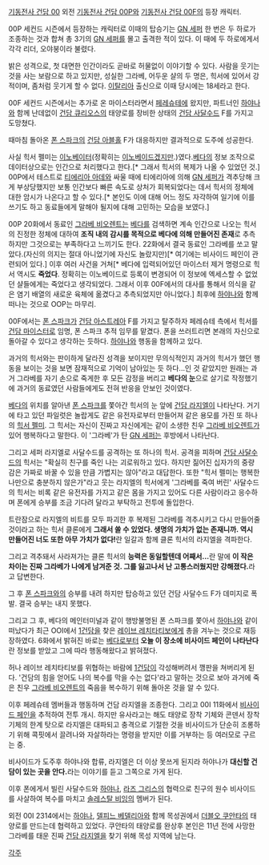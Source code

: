 [[기동전사 건담 00]] 외전 [[기동전사 건담 00P]]와 [[기동전사 건담 00F]]의 등장 캐릭터.

00P 세컨드 시즌에서 등장하는 캐릭터로 이때의 탑승기는 [[GN 세퍼]]
한 번은 두 하로가 조종하는 것과 합쳐 총 3기의 [[GN 세퍼]]를 몰고 출격한 적이 있다. 이 때에 두 하로에게서 각각 리더, 오야붕이라 불렸다.

밝은 성격으로, 첫 대면한 인간이라도 곧바로 허물없이 이야기할 수 있다.
사람을 웃기는 것을 사는 보람으로 하고 있지만, 성실한 그라베, 어두운 샬의 두 명은, 힉서에 있어서 강적이며, 좀처럼 웃기게 할 수 없다. [[이탈리아]] 출신으로 이때 당시에는 18세라고 한다.

00F 세컨드 시즌에서는 추가로 온 마이스터라면서 [[페레슈테]]에 왔지만, 파트너인 [[하야나]]와 함께 난데없이 [[건담 큐리오스]]의 태양로를 장비한 상태의 [[건담 사달수드]] F를 가지고 도망쳤다.

때마침 돌아온 [[폰 스파크]]의 [[건담 아블홀]] F가 대응하지만 결과적으로 도주에 성공한다.

사실 힉서 펠미는 [[이노베이터]](정확히는 [[이노베이드]]겠지만.)였다.[[베다]]의 정보 조작으로 데이터상으로는 인간으로 처리했다고 한다.[* 그래서 힉서의 복제가 나올 수 있었던 것.] 00P에서 테스트로 [[티에리아 아데]]와 싸울 때에 티에리아에 의해 [[GN 세퍼]]가 격추당해 크게 부상당했지만 보통 인간보다 빠른 속도로 상처가 회복되었다는 데서 힉서의 정체에 대한 암시가 나온다고 할 수 있다.[* 본인도 이에 대해 어느 정도 자각하여 일기에 이를 쓰기도 하고 동료들에게 말해야 될지에 대해 고민하는 모습을 보였다.]

00P 20화에서 동료인 [[그라베 비오렌트]]는 [[베다]]를 검색하면 계속 인간으로 나오는 힉서의 진정한 정체에 대하여 '''조직 내의 감시를 목적으로 베다에 의해 만들어진 존재'''로 추측하지만 그것으로는 부족하다고 느끼기도 한다. 22화에서 결국 동료인 그라베를 쏘고 말았다.(자신의 의지는 절대 아니었기에 자신도 놀랐지만)[* 여기에는 비사이드 페인이 관련되어 있다.] 이후 여러 사건을 거쳐[* 베다에 입력되어있던 마이스터 제거 명령으로 힉서 역시도 '''죽었다'''. 정확히는 이노베이드로 등록이 변경되어 이 정보에 엑세스할 수 없었던 샬들에게는 죽었다고 생각되었다. 그래서 이후 00F에서의 대사를 통해서 의식을 같은 염기 배열의 새로운 육체에 옮겼다고 추측되었지만 아니었다.] 최후에 [[하야나]]와 함께 떠나는 것으로 OOP는 마무리.


00F에서는 [[폰 스파크]]가 [[건담 아스트레아]] F를 가지고 탈주하자 페레슈테 측에서 힉서를 [[건담 마이스터]]로 임명, 폰 스파크 추적 임무를 맡겼다. 폰을 쓰러트리면 본래의 자신으로 돌아갈 수 있다고 생각하는 듯하다. [[하야나]]와 행동을 함께하고 있다.

과거의 힉서와는 판이하게 달라진 성격을 보이지만 무의식적인지 과거의 힉서가 했던 행동을 보이는 것을 보면 잠재적으로 기억이 남아있는 듯 하다...인 것 같았지만 원래는 과거 그라베를 자기 손으로 죽게한 후 모든 감정을 버리고 '''베다의 눈'''으로 살기로 작정했기에 과거의 동료였던 사람들에게도 전혀 반응을 안보인 것이였다.

[[베다]]의 위치를 알아낸 [[폰 스파크]]를 쫓아간 힉서의 눈 앞에 [[건담 라지엘]]이 나타난다. 거기에 타고 있던 파일럿은 놀랍게도 같은 유전자로부터 만들어져 같은 용모를 가진 또 하나의 [[힉서 펠미]]. 그 힉서는 자신이 진짜고 자신에게는 같이 소생한 친우 [[그라베 비오렌트]]가 있어 행복하다고 말한다. 이 '그라베'가 탄 [[GN 세퍼]]는 후방에서 나타난다. 

그리고 세퍼 라지엘로 사달수드를 공격하는 또 하나의 힉서. 공격을 피하며 [[건담 사달수드]]의 힉서는 "확실히 친구를 죽인 나는 괴로워하고 있다. 하지만 짊어진 십자가의 중량감은 가짜로 바꿀 수 있을 만큼 가볍지는 않아"라고 대답한다. 또한 "힉서 펠미는 행복한 나만으로 충분하지 않은가"라고 웃는 라지엘의 힉서에게 '그라베를 죽여 버린' 사달수드의 힉서는 비록 같은 유전자를 가지고 같은 몸을 가지고 있어도 다른 사람이라고 응수하며 폰에게 승부를 조금 기다려 달라고 부탁하고 전투에 돌입한다.

트란잠으로 라지엘의 비트를 모두 파괴한 후 복제된 그라베를 격추시키고 다시 만들어줄 것이라고 하는 힉서 클론에게 '''그래서 쏠 수 있었다. 생명의 가치가 없는 존재니까. 역시 만들어진 너도 또한 아무 가치가 없다!'''란 일갈과 함께 클론 힉서의 라지엘을 격파한다.

그리고 격추돼서 사라져가는 클론 힉서의 '''능력은 동일할텐데 어째서...'''란 말에 '''이 작은 차이는 진짜 그라베가 나에게 남겨준 것. 그를 잃고나서 난 고통스러웠지만 강해졌다.'''라고 답변한다.

그 후 [[폰 스파크]]와의 승부를 내려 하지만 탑승하고 있던 건담 사달수드 F가 데미지로 폭발. 결국 승부는 내지 못했다.

그리고 그 후, 베다의 메인터미널과 같이 행방불명된 폰 스파크를 쫓아서 [[하야나]]와 같이 떠났다가 최근 OOI에서 [[1건담]]을 찾은 [[레이브 레치타티보]]에게 총을 겨누는 것으로 재등장하였다. 6화에서 밝혀진 바로는 [[베다]]로부터 '''오늘 이 장소에 비사이드 페인이 나타난다'''란 정보를 받았고 그에 따라 행동해왔다고 밝혀졌다.

허나 레이브 레치타티보를 위협하는 바람에 [[1건담]]이 각성해버려서 깽판을 쳐버리게 된다. '건담의 힘을 얻어도 나의 복수를 막을 수는 없다'라고 말하는 것으로 보아 과거에 죽은 친우 [[그라베 비오렌트]]의 죽음을 복수하기 위해 돌아온 것을 알 수 있다.

이후 페레슈테 멤버들과 행동하며 건담 라지엘을 조종한다. 그리고 00I 11화에서 [[비사이드 페인]]을 추적하여 전투 개시. 하지만 유사라고는 해도 태양로 장착 기체와 콘덴서 장착 기체의 한계 탓으로 라지엘은 대파되고 충격으로 기절한 것을 비사이드가 단순히 조롱하기 위해 콕핏에서 끌려나와 자살하라는 명령을 받지만 이를 거부하는 등 여러모로 구르는 중.

비사이드가 도주후 하야나와 합류, 라지엘은 더 이상 못쓰게 된지라 하야나가 '''대신할 건담이 있는 곳을 안다.'''라는 이야기를 듣고 그쪽으로 가게 된다.

이후 폰에게서 빌린 사달수드와 [[하야나]], [[라즈 그리스]]의 협력으로 친구의 원수 비사이드를 사살하여 복수를 마치고 [[솔레스탈 비잉]]의 멤버가 된다.

외전 00I 2314에서는 [[하야나]], [[델피느 베델리아]]와 함께 목성권에서 [[더블오 쿠안타]]의 태양로를 만드는데 협력하고 있었다. 쿠안타의 태양로를 완상후 본인은 11년 전에 사망한 그라베를 태운 진짜 [[건담 라지엘]]을 찾기 위해 목성 지역에 남는다. 

[[각주]]

